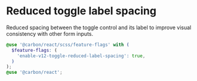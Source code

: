 
<Meta title="Components/Toggle/Feature Flag" name="Flag details" />

# Reduced toggle label spacing

Reduced spacing between the toggle control and its label to improve visual consistency with other form inputs.

```scss
@use '@carbon/react/scss/feature-flags' with (
  $feature-flags: (
    'enable-v12-toggle-reduced-label-spacing': true,
  )
);
@use '@carbon/react';
```
